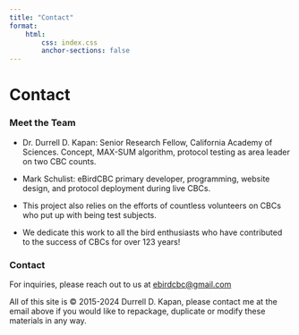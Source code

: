 ```yaml
---
title: "Contact"
format: 
    html:
        css: index.css
        anchor-sections: false
---
```


# Contact

### Meet the Team

-   Dr. Durrell D. Kapan: Senior Research Fellow, California Academy of Sciences. Concept, MAX-SUM algorithm, protocol testing as area leader on two CBC counts.

-   Mark Schulist: eBirdCBC primary developer, programming, website design, and protocol deployment during live CBCs.

-   This project also relies on the efforts of countless volunteers on CBCs who put up with being test subjects.

-   We dedicate this work to all the bird enthusiasts who have contributed to the success of CBCs for over 123 years!

### Contact

For inquiries, please reach out to us at [ebirdcbc\@gmail.com](mailto:ebirdcbc@gmail.com)

All of this site is © 2015-2024 Durrell D. Kapan, please contact me at the email above if you would like to repackage, duplicate or modify these materials in any way.
